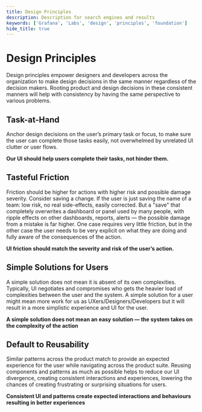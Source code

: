 ```yaml
---
title: Design Principles
description: Description for search engines and results
keywords: ['Grafana', 'Labs', 'design', 'principles', 'foundation']
hide_title: true
---
```



# Design Principles <Badge text='draft' color='orange'></Badge>

Design principles empower designers and developers across the organization to make design decisions in the same manner regardless of the decision makers. Rooting product and design decisions in these consistent manners will help with consistency by having the same perspective to various problems.

## Task-at-Hand

Anchor design decisions on the user’s primary task or focus, to make sure the user can complete those tasks easily, not overwhelmed by unrelated UI clutter or user flows.

**Our UI should help users complete their tasks, not hinder them.**

## Tasteful Friction

Friction should be higher for actions with higher risk and possible damage severity. Consider saving a change. If the user is just saving the name of a team: low risk, no real side-effects, easily corrected. But a "save" that completely overwrites a dashboard or panel used by many people, with ripple effects on other dashboards, reports, alerts — the possible damage from a mistake is far higher. One case requires very little friction, but in the other case the user needs to be very explicit on what they are doing and fully aware of the consequences of the action.

**UI friction should match the severity and risk of the user’s action.**

## Simple Solutions for Users

A simple solution does not mean it is absent of its own complexities. Typically, UI negotiates and compromises who gets the heavier load of complexities between the user and the system. A simple solution for a user might mean more work for us as UXers/Designers/Developers but it will result in a more simplistic experience and UI for the user.

**A simple solution does not mean an easy solution — the system takes on the complexity of the action**

## Default to Reusability

Similar patterns across the product match to provide an expected experience for the user while navigating across the product suite. Reusing components and patterns as much as possible helps to reduce our UI divergence, creating consistent interactions and experiences, lowering the chances of creating frustrating or surprising situations for users.

**Consistent UI and patterns create expected interactions and behaviours resulting in better experiences**
